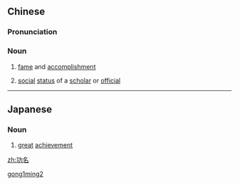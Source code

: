 ==Chinese==
{{zh-forms}}

===Pronunciation===
{{zh-pron
|m=gōngmíng
|c=gung1 ming4
|h=pfs=kûng-miàng
|mn=kong-bêng
|cat=n
}}

===Noun===
{{zh-noun}}

# [[fame]] and [[accomplishment]]
# {{lb|zh|archaic}} [[social]] [[status]] of a [[scholar]] or [[official]]

[[Category:Mandarin archaic terms|gong1ming2]]

----

==Japanese==
{{ja-kanjitab|こう|みょう|yomi=o}}

===Noun===
{{ja-noun|こうみょう}}

# [[great]] [[achievement]]

[[zh:功名]]
